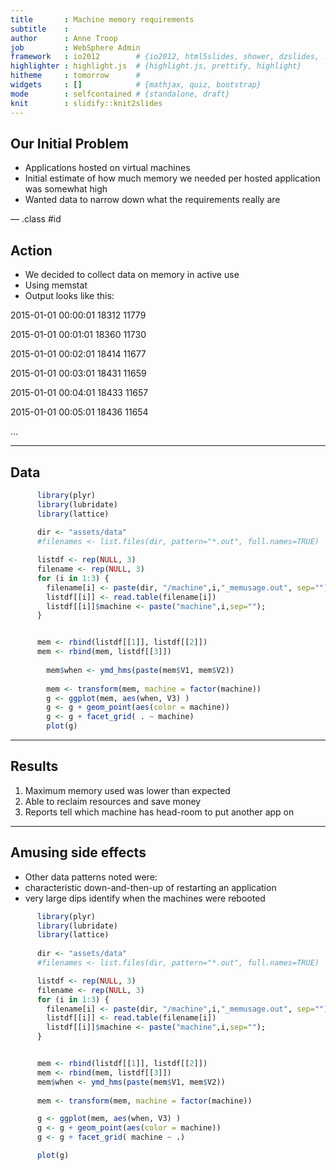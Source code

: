 ```yaml
---
title       : Machine memory requirements
subtitle    : 
author      : Anne Troop
job         : WebSphere Admin
framework   : io2012        # {io2012, html5slides, shower, dzslides, ...}
highlighter : highlight.js  # {highlight.js, prettify, highlight}
hitheme     : tomorrow      # 
widgets     : []            # {mathjax, quiz, bootstrap}
mode        : selfcontained # {standalone, draft}
knit        : slidify::knit2slides
---
```


## Our Initial Problem



- Applications hosted on virtual machines
- Initial estimate of how much memory we needed per hosted application was somewhat high
- Wanted data to narrow down what the requirements really are

--- .class #id 


## Action


- We decided to collect data on memory in active use
- Using memstat
- Output looks like this:


2015-01-01 00:00:01 18312 11779

2015-01-01 00:01:01 18360 11730

2015-01-01 00:02:01 18414 11677

2015-01-01 00:03:01 18431 11659

2015-01-01 00:04:01 18433 11657

2015-01-01 00:05:01 18436 11654

...



---


## Data

```r


      library(plyr)
      library(lubridate)
      library(lattice)
      
      dir <- "assets/data"
      #filenames <- list.files(dir, pattern="*.out", full.names=TRUE)

      listdf <- rep(NULL, 3)
      filename <- rep(NULL, 3)
      for (i in 1:3) {
        filename[i] <- paste(dir, "/machine",i,"_memusage.out", sep="");
        listdf[[i]] <- read.table(filename[i])
        listdf[[i]]$machine <- paste("machine",i,sep="");
      }


      mem <- rbind(listdf[[1]], listdf[[2]])
      mem <- rbind(mem, listdf[[3]])
      
        mem$when <- ymd_hms(paste(mem$V1, mem$V2))
        
        mem <- transform(mem, machine = factor(machine))     
        g <- ggplot(mem, aes(when, V3) ) 
        g <- g + geom_point(aes(color = machine))
        g <- g + facet_grid( . ~ machine)
        plot(g)

```




---


## Results



1. Maximum memory used was lower than expected
2. Able to reclaim resources and save money
3. Reports tell which machine has head-room to put another app on

---


## Amusing side effects


- Other data patterns noted were:
*  characteristic down-and-then-up of restarting an application
*  very large dips identify when the machines were rebooted

```r


      library(plyr)
      library(lubridate)
      library(lattice)
      
      dir <- "assets/data"
      #filenames <- list.files(dir, pattern="*.out", full.names=TRUE)

      listdf <- rep(NULL, 3)
      filename <- rep(NULL, 3)
      for (i in 1:3) {
        filename[i] <- paste(dir, "/machine",i,"_memusage.out", sep="");
        listdf[[i]] <- read.table(filename[i])
        listdf[[i]]$machine <- paste("machine",i,sep="");
      }


      mem <- rbind(listdf[[1]], listdf[[2]])
      mem <- rbind(mem, listdf[[3]])      
      mem$when <- ymd_hms(paste(mem$V1, mem$V2))
        
      mem <- transform(mem, machine = factor(machine))     

      g <- ggplot(mem, aes(when, V3) ) 
      g <- g + geom_point(aes(color = machine))
      g <- g + facet_grid( machine ~ .)

      plot(g)

```




